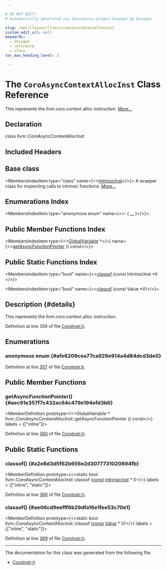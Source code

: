 ```yaml
---

# DO NOT EDIT!
# Automatically generated via docusaurus-plugin-doxygen by Doxygen.

slug: /api/classes/llvm/coroasynccontextallocinst
custom_edit_url: null
keywords:
  - doxygen
  - reference
  - class
toc_max_heading_level: 3

---
```





# The `CoroAsyncContextAllocInst` Class Reference

<DoxygenPage pluginConfig={pluginConfig}>

This represents the llvm.coro.context.alloc instruction. <a href="#details">More...</a>

## Declaration

<CodeBlock>class llvm::CoroAsyncContextAllocInst</CodeBlock>

## Included Headers

<IncludesList>
<IncludesListItem
  filePath="llvm/Transforms/Coroutines/CoroInstr.h"
  permalink="/docs/api/files/include/include/llvm/include/llvm/transforms/include/llvm/transforms/coroutines/coroinstr-h"
  isLocal="true" />
</IncludesList>

## Base class

<MembersIndex>

<MembersIndexItem
  type="class"
  name={<><a href="/docs/api/classes/llvm/intrinsicinst">IntrinsicInst</a></>}>
A wrapper class for inspecting calls to intrinsic functions. <a href="/docs/api/classes/llvm/intrinsicinst/#details">More...</a>
</MembersIndexItem>

</MembersIndex>

## Enumerations Index

<MembersIndex>

<MembersIndexItem
  type="anonymous enum"
  name={<>:  &#123; <a href="#afe6209cea77ca929e914a4d84dcd3de0">...</a> &#125;</>}>
</MembersIndexItem>

</MembersIndex>

## Public Member Functions Index

<MembersIndex>

<MembersIndexItem
  type={<><a href="/docs/api/classes/llvm/globalvariable">GlobalVariable</a> &#42;</>}
  name={<><a href="#aec91e357f7c432ac64c479e194efd3b6">getAsyncFunctionPointer</a> () const</>}>
</MembersIndexItem>

</MembersIndex>

## Public Static Functions Index

<MembersIndex>

<MembersIndexItem
  type="bool"
  name={<><a href="#a2e8d3d5f62b656e2d3077731020694fb">classof</a> (const IntrinsicInst &#42;I)</>}>
</MembersIndexItem>

<MembersIndexItem
  type="bool"
  name={<><a href="#ae06cd9eefff6b29dfa16e1fee53c70e1">classof</a> (const Value &#42;V)</>}>
</MembersIndexItem>

</MembersIndex>

## Description {#details}

This represents the llvm.coro.context.alloc instruction.

Definition at line 356 of file <a href="/docs/api/files/include/include/llvm/include/llvm/transforms/include/llvm/transforms/coroutines/coroinstr-h">CoroInstr.h</a>.

<SectionDefinition>

## Enumerations

### anonymous enum  {#afe6209cea77ca929e914a4d84dcd3de0}

<MemberDefinition
  prototype="anonymous enum ">

<EnumerationList title="Enumeration values">

<Link id="afe6209cea77ca929e914a4d84dcd3de0a645cd57d971f4b28d98371d70d40d0c3" />
<EnumerationListItem name="AsyncFuncPtrArg">

</EnumerationListItem>

</EnumerationList>

Definition at line <a href="/docs/api/files/include/include/llvm/include/llvm/transforms/include/llvm/transforms/coroutines/coroinstr-h/#l00357">357</a> of file <a href="/docs/api/files/include/include/llvm/include/llvm/transforms/include/llvm/transforms/coroutines/coroinstr-h">CoroInstr.h</a>.
</MemberDefinition>

</SectionDefinition>

<SectionDefinition>

## Public Member Functions

### getAsyncFunctionPointer() {#aec91e357f7c432ac64c479e194efd3b6}

<MemberDefinition
  prototype={<>GlobalVariable &#42; llvm::CoroAsyncContextAllocInst::getAsyncFunctionPointer () const</>}
  labels = {["inline"]}>

Definition at line <a href="/docs/api/files/include/include/llvm/include/llvm/transforms/include/llvm/transforms/coroutines/coroinstr-h/#l00360">360</a> of file <a href="/docs/api/files/include/include/llvm/include/llvm/transforms/include/llvm/transforms/coroutines/coroinstr-h">CoroInstr.h</a>.
</MemberDefinition>

</SectionDefinition>

<SectionDefinition>

## Public Static Functions

### classof() {#a2e8d3d5f62b656e2d3077731020694fb}

<MemberDefinition
  prototype={<>static bool llvm::CoroAsyncContextAllocInst::classof (<a href="/docs/api/files/lib/lib/target/lib/target/aarch64/aarch64promoteconstant-cpp/#a90f8350fecae261c25be85d38b451bff">const</a> <a href="/docs/api/classes/llvm/intrinsicinst">IntrinsicInst</a> &#42; I)</>}
  labels = {["inline", "static"]}>

Definition at line <a href="/docs/api/files/include/include/llvm/include/llvm/transforms/include/llvm/transforms/coroutines/coroinstr-h/#l00366">366</a> of file <a href="/docs/api/files/include/include/llvm/include/llvm/transforms/include/llvm/transforms/coroutines/coroinstr-h">CoroInstr.h</a>.
</MemberDefinition>

### classof() {#ae06cd9eefff6b29dfa16e1fee53c70e1}

<MemberDefinition
  prototype={<>static bool llvm::CoroAsyncContextAllocInst::classof (<a href="/docs/api/files/lib/lib/target/lib/target/aarch64/aarch64promoteconstant-cpp/#a90f8350fecae261c25be85d38b451bff">const</a> <a href="/docs/api/classes/llvm/value">Value</a> &#42; V)</>}
  labels = {["inline", "static"]}>

Definition at line <a href="/docs/api/files/include/include/llvm/include/llvm/transforms/include/llvm/transforms/coroutines/coroinstr-h/#l00369">369</a> of file <a href="/docs/api/files/include/include/llvm/include/llvm/transforms/include/llvm/transforms/coroutines/coroinstr-h">CoroInstr.h</a>.
</MemberDefinition>

</SectionDefinition>

<hr/>

The documentation for this class was generated from the following file:

<ul>
<li><a href="/docs/api/files/include/include/llvm/include/llvm/transforms/include/llvm/transforms/coroutines/coroinstr-h">CoroInstr.h</a></li>
</ul>

</DoxygenPage>
